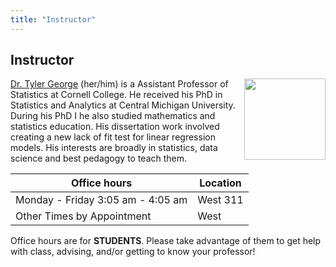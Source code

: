 ```yaml
---
title: "Instructor"
---
```


## Instructor

![](images/team/tyler.png){fig-alt="Headshot of Dr. Tyler George" style="float:right;padding: 0 0 0 10px;" width="130"}

[Dr. Tyler George](https://stats-tgeorge.github.io/personal_website/about.html) (her/him) is a Assistant Professor of Statistics at Cornell College. He received his PhD in Statistics and Analytics at Central Michigan University. During his PhD I he also studied mathematics and statistics education. His dissertation work involved creating a new lack of fit test for linear regression models. His interests are broadly in statistics, data science and best pedagogy to teach them.

| Office hours                      | Location |
|-----------------------------------|----------|
| Monday - Friday 3:05 am - 4:05 am | West 311 |
| Other Times by Appointment        | West     |

Office hours are for **STUDENTS**. Please take advantage of them to get help with class, advising, and/or getting to know your professor!
